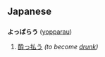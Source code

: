 == Japanese ==
=== {{Furigana}} ===
'''よっぱらう''' ([[yopparau]])

# [[酔っ払う]] ''(to become [[drunk]])''